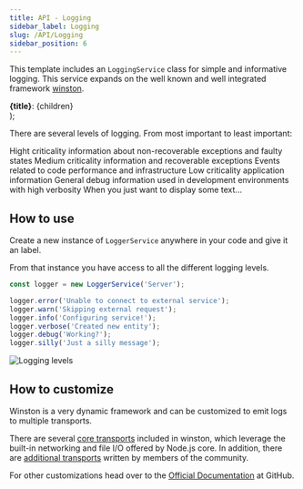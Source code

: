 ```yaml
---
title: API - Logging
sidebar_label: Logging
slug: /API/Logging
sidebar_position: 6
---
```


This template includes an `LoggingService` class for simple and informative logging. 
This service expands on the well known and well integrated framework [winston](https://www.npmjs.com/package/winston).

  <div
    style={{
      padding: '0.5rem',
      borderLeft: '10px solid ' + bg,
      margin: '0'
    }}>
    <span style={{paddingRight: '.2rem'}}><strong>{title}</strong>:</span>
    {children}
  </div>
);

There are several levels of logging. From most important to least important:

<div style={{marginBottom: '1rem'}}>
    <Highlight bg="var(--ifm-color-danger)" title="Error">Hight criticality information about non-recoverable exceptions and faulty states</Highlight>
    <Highlight bg="var(--ifm-color-warning)" title="Warning">Medium criticality information and recoverable exceptions</Highlight>
    <Highlight bg="#00BFFF" title="Verbose">Events related to code performance and infrastructure</Highlight>
    <Highlight bg="#32CD32" title="Info">Low criticality application information</Highlight>
    <Highlight bg="#FF1493" title="Debug">General debug information used in development environments with high verbosity</Highlight>
    <Highlight bg="#f0f0f0" title="Silly">When you just want to display some text...</Highlight>
</div>

## How to use

Create a new instance of `LoggerService` anywhere in your code and give it an label.

From that instance you have access to all the different logging levels. 

```typescript
const logger = new LoggerService('Server');

logger.error('Unable to connect to external service');
logger.warn('Skipping external request');
logger.info('Configuring service!');
logger.verbose('Created new entity');
logger.debug('Working?');
logger.silly('Just a silly message');
```

![Logging levels](/img/node_logging_levels.png)  

## How to customize

Winston is a very dynamic framework and can be customized to emit logs to multiple transports.

There are several [core transports](https://github.com/winstonjs/winston/blob/master/docs/transports.md#winston-core) included in winston, which leverage the built-in networking and file I/O offered by Node.js core. 
In addition, there are [additional transports](https://github.com/winstonjs/winston/blob/master/docs/transports.md#additional-transports) written by members of the community.

For other customizations head over to the [Official Documentation](https://github.com/winstonjs/winston) at GitHub.